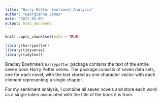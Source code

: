 ```yaml
---
title: "Harry Potter Sentiment Analysis"
author: "Georgianna James"
date: '2022-03-09'
output: html_document
---
```


```r
knitr::opts_chunk$set(echo = TRUE)
```

```r
library(harrypotter)
library(tidyverse)
library(tidytext)
```
Bradley Boehmke's ```harrypotter``` package contains the text of the entire seven book Harry Potter series. The package consists of seven data sets, one for each novel, with the text stored as one character vector with each element representing a single chapter. 

For my sentiment analysis, I combine all seven novels and store each word as a single token associated with the title of the book it is from. 

```r
```


